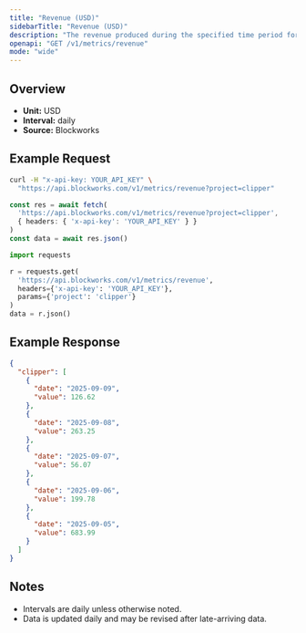```yaml
---
title: "Revenue (USD)"
sidebarTitle: "Revenue (USD)"
description: "The revenue produced during the specified time period for given project."
openapi: "GET /v1/metrics/revenue"
mode: "wide"
---
```


## Overview

- **Unit:** USD
- **Interval:** daily
- **Source:** Blockworks

## Example Request

<CodeGroup>

```bash cURL
curl -H "x-api-key: YOUR_API_KEY" \
  "https://api.blockworks.com/v1/metrics/revenue?project=clipper"
```

```typescript TypeScript
const res = await fetch(
  'https://api.blockworks.com/v1/metrics/revenue?project=clipper',
  { headers: { 'x-api-key': 'YOUR_API_KEY' } }
)
const data = await res.json()
```

```python Python
import requests

r = requests.get(
  'https://api.blockworks.com/v1/metrics/revenue',
  headers={'x-api-key': 'YOUR_API_KEY'},
  params={'project': 'clipper'}
)
data = r.json()
```

</CodeGroup>

## Example Response

```json
{
  "clipper": [
    {
      "date": "2025-09-09",
      "value": 126.62
    },
    {
      "date": "2025-09-08",
      "value": 263.25
    },
    {
      "date": "2025-09-07",
      "value": 56.07
    },
    {
      "date": "2025-09-06",
      "value": 199.78
    },
    {
      "date": "2025-09-05",
      "value": 683.99
    }
  ]
}
```

## Notes
- Intervals are daily unless otherwise noted.
- Data is updated daily and may be revised after late-arriving data.